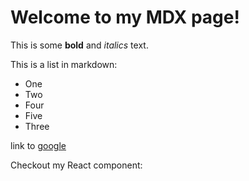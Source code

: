  
# Welcome to my MDX page!
 
This is some **bold** and _italics_ text.
 
This is a list in markdown:
 
- One
- Two
- Four
- Five
- Three

link to [google](https://www.google.com)

 
Checkout my React component:
<HelloWorld />
<HelloWorld />
<HelloWorld />
<HelloWorld />